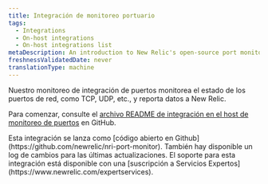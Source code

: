```yaml
---
title: Integración de monitoreo portuario
tags:
  - Integrations
  - On-host integrations
  - On-host integrations list
metaDescription: An introduction to New Relic's open-source port monitoring integration.
freshnessValidatedDate: never
translationType: machine
---
```


Nuestro monitoreo de integración de puertos monitorea el estado de los puertos de red, como TCP, UDP, etc., y reporta datos a New Relic.

Para comenzar, consulte el [archivo README de integración en el host de monitoreo de puertos](https://github.com/newrelic/nri-port-monitor) en GitHub.

<Callout variant="tip">
  Esta integración se lanza como [código abierto en Github](https://github.com/newrelic/nri-port-monitor). También hay disponible un log de cambios para las últimas actualizaciones. El soporte para esta integración está disponible con una [suscripción a Servicios Expertos](https://www.newrelic.com/expertservices).
</Callout>